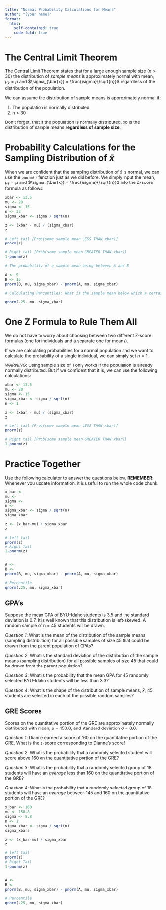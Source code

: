 ```yaml
---
title: "Normal Probability Calculations for Means"
author: "[your name]"
format:
  html:
    self-contained: true
    code-fold: true
---
```


# The Central Limit Theorem

The Central Limit Theorem states that for a large enough sample size ($n>30$) the distribution of _sample means_ is approximately normal with mean, $\mu_{\bar{x}} = \mu$ and $\sigma_{\bar{x}} = \frac{\sigma}{\sqrt{n}}$ regardless of the distribution of the population.  

We can assume the distribution of sample means is approximately normal if:

1. The population is normally distributed
2. n > 30

Don't forget, that if the population is normally distributed, so is the distribution of sample means __regardless of sample size__. 

# Probability Calculations for the Sampling Distribution of $\bar{x}$

When we are confident that the sampling distribution of $\bar{x}$ is normal, we can use the `pnorm()` function just as we did before.  We simply input the mean, $\mu_{\bar{x}} = \mu$ and $\sigma_{\bar{x}} = \frac{\sigma}{\sqrt{n}}$ into the Z-score formula as follows:  

```r

xbar <- 13.5
mu <- 20
sigma <- 15
n <- 33
sigma_xbar <- sigma / sqrt(n)

z <- (xbar - mu) / (sigma_xbar)
z

# Left tail [Prob(some sample mean LESS THAN xbar)]
pnorm(z)

# Right tail [Prob(some sample mean GREATER THAN xbar)]
1-pnorm(z)

# The probability of a sample mean being between A and B

A <- 9
B <- 15
pnorm(B, mu, sigma_xbar) - pnorm(A, mu, sigma_xbar)

# Calculating Percentiles: What is the sample mean below which a certain percent is found? 

qnorm(.25, mu, sigma_xbar)


```

# One Z Formula to Rule Them All

We do not have to worry about choosing between two different Z-score formulas (one for individuals and a separate one for means).  

If we are calculating probabilities for a normal population and we want to calculate the probability of a single individual, we can simply set $n=1$.  

_WARNING_:  Using sample size of 1 only works if the population is already normally distributed.  But if we confident that it is, we can use the following calculations:  

```r

xbar <- 13.5
mu <- 20
sigma <- 15
sigma_xbar <- sigma / sqrt(n)
n <- 1

z <- (xbar - mu) / (sigma_xbar)
z

# Left tail [Prob(some sample mean LESS THAN xbar)]
pnorm(z)

# Right tail [Prob(some sample mean GREATER THAN xbar)]
1-pnorm(z)

```


# Practice Together

Use the following calculator to answer the questions below.  __REMEMBER__: Whenever you update information, it is useful to run the whole code chunk.  

```r

x_bar <- 
mu <- 
sigma <- 
n <- 
sigma_xbar <- sigma / sqrt(n)
sigma_xbar

z <- (x_bar-mu) / sigma_xbar
z

# left tail
pnorm(z)
# Right Tail
1-pnorm(z)


A <- 
B <- 
pnorm(B, mu, sigma_xbar) - pnorm(A, mu, sigma_xbar)

# Percentile
qnorm(.25, mu, sigma_xbar)

```



## GPA's

Suppose the mean GPA of BYU-Idaho students is 3.5 and the standard deviation is 0.7. It is well known that this distribution is left-skewed. A random sample of n = 45 students will be drawn.

_Question 1_: What is the mean of the distribution of the sample means (sampling distribution) for all possible samples of size 45 that could be drawn from the parent population of GPAs? 

_Question 2_:  What is the standard deviation of the distribution of the sample means (sampling distribution) for all possible samples of size 45 that could be drawn from the parent population?


_Question 3_:  What is the probability that the mean GPA for 45 randomly selected BYU-Idaho students will be less than 3.3?


_Question 4_:  What is the shape of the distribution of sample means, $\bar{x}$, 45 students are selected in each of the possible random samples?


## GRE Scores

Scores on the quantitative portion of the GRE are approximately normally distributed with mean, $\mu=150.8$,
 and standard deviation $\sigma = 8.8$.
 
_Question 1_:  Dianne earned a score of 160 on the quantitative portion of the GRE. What is the z-score corresponding to Dianne’s score? 


_Question 2_:  What is the probability that a randomly selected student will score above 160 on the quantitative portion of the GRE?


_Question 3_: What is the probability that a randomly selected group of 18 students will have an *average* less than 160 on the quantitative portion of the GRE?


_Question 4_: What is the probability that a randomly selected group of 18 students will have an *average* between 145 and 160 on the quantitative portion of the GRE?

```r

x_bar <- 160
mu <- 150.8
sigma <- 8.8
n <- 1
sigma_xbar <- sigma / sqrt(n)
sigma_xbars

z <- (x_bar-mu) / sigma_xbar
z

# left tail
pnorm(z)
# Right Tail
1-pnorm(z)


A <- 
B <- 
pnorm(B, mu, sigma_xbar) - pnorm(A, mu, sigma_xbar)

# Percentile
qnorm(.25, mu, sigma_xbar)

```

